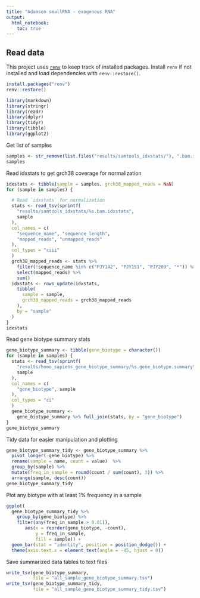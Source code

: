 ```yaml
---
title: "Adamson smallRNA - exogenous RNA"
output:
  html_notebook:
    toc: true
---
```


## Read data

This project uses [`renv`](https://rstudio.github.io/renv/articles/renv.html)
to keep track of installed packages. Install `renv` if not installed and load
dependencies with `renv::restore()`.

```r
install.packages("renv")
renv::restore()
```

```r
library(markdown)
library(stringr)
library(readr)
library(dplyr)
library(tidyr)
library(tibble)
library(ggplot2)
```


Get list of samples

```r
samples <- str_remove(list.files("results/samtools_idxstats/"), ".bam.idxstats")
samples
```

Read idxstats to get grch38 coverage for normalization

```r
idxstats <- tibble(sample = samples, grch38_mapped_reads = NaN)
for (sample in samples) {

  # Read `idxstats` for normalization
  stats <- read_tsv(sprintf(
    "results/samtools_idxstats/%s.bam.idxstats",
    sample
  ),
  col_names = c(
    "sequence_name", "sequence_length",
    "mapped_reads", "unmapped_reads"
  ),
  col_types = "ciii"
  )
  grch38_mapped_reads <- stats %>%
    filter(!sequence_name %in% c("PJY142", "PJY151", "PJY209", "*")) %>%
    select(mapped_reads) %>%
    sum()
  idxstats <- rows_update(idxstats,
    tibble(
      sample = sample,
      grch38_mapped_reads = grch38_mapped_reads
    ),
    by = "sample"
  )
}
idxstats
```

Read gene biotype summary stats

```r
gene_biotype_summary <- tibble(gene_biotype = character())
for (sample in samples) {
  stats <- read_tsv(sprintf(
    "results/homo_sapiens_gene_biotype_summary/%s.gene_biotype.summary",
    sample
  ),
  col_names = c(
    "gene_biotype", sample
  ),
  col_types = "ci"
  )
  gene_biotype_summary <-
    gene_biotype_summary %>% full_join(stats, by = "gene_biotype")
}
gene_biotype_summary
```


Tidy data for easier manipulation and plotting

```r
gene_biotype_summary_tidy <- gene_biotype_summary %>%
  pivot_longer(-gene_biotype) %>%
  rename(sample = name, count = value)  %>%
  group_by(sample) %>%
  mutate(freq_in_sample = round(count / sum(count), 3)) %>%
  arrange(sample, desc(count))
gene_biotype_summary_tidy
```


Plot any biotype with at least 1% frequency in a sample

```r
ggplot(
  gene_biotype_summary_tidy %>%
    group_by(gene_biotype) %>%
    filter(any(freq_in_sample > 0.01)),
       aes(x = reorder(gene_biotype, -count),
           y = freq_in_sample,
           fill = sample)) +
  geom_bar(stat = "identity", position = position_dodge()) +
  theme(axis.text.x = element_text(angle = -45, hjust = 0))
```



Save summarized data tables to text files

```r
write_tsv(gene_biotype_summary,
          file = "all_sample_gene_biotype_summary.tsv")
write_tsv(gene_biotype_summary_tidy,
          file = "all_sample_gene_biotype_summary_tidy.tsv")
```


